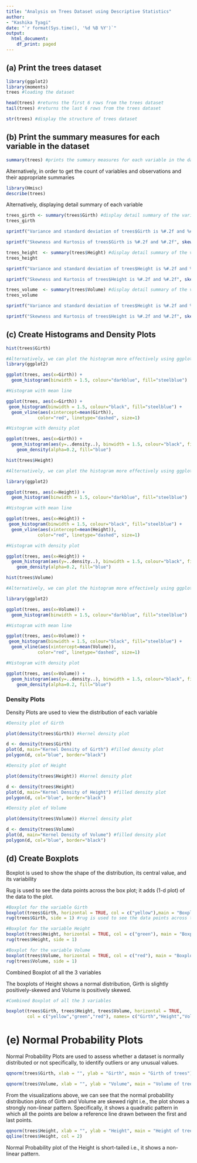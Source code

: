 ---
title: "Analysis on Trees Dataset using Descriptive Statistics"
author:
- "Kashika Tyagi"
date: "`r format(Sys.time(), '%d %B %Y')`"
output:
  html_document:
    df_print: paged
---

## (a) Print the trees dataset
```{r}
library(ggplot2)
library(moments)
trees #loading the dataset
```
```{r}
head(trees) #returns the first 6 rows from the trees dataset
tail(trees) #returns the last 6 rows from the trees dataset
```

```{r}
str(trees) #display the structure of trees dataset
```

## (b) Print the summary measures for each variable in the dataset
```{r}
summary(trees) #prints the summary measures for each variable in the dataset

```

Alternatively, in order to get the count of variables and observations and their appropriate summaries

```{r}
library(Hmisc)
describe(trees)
```


Alternatively, displaying detail summary of each variable
```{r}
trees_girth <- summary(trees$Girth) #display detail summary of the variable Girth 
trees_girth

sprintf("Variance and standard deviation of trees$Girth is %#.2f and %#.2f", var(trees$Girth), sd(trees$Girth)) #display variance and SD

sprintf("Skewness and Kurtosis of trees$Girth is %#.2f and %#.2f", skewness(trees$Girth), kurtosis(trees$Girth)) #display Skewness and Kurtosis
```

```{r}
trees_height  <- summary(trees$Height) #display detail summary of the variable Height 
trees_height

sprintf("Variance and standard deviation of trees$Height is %#.2f and %#.2f", var(trees$Height), sd(trees$Height)) #display variance and SD

sprintf("Skewness and Kurtosis of trees$Height is %#.2f and %#.2f", skewness(trees$Height), kurtosis(trees$Height)) #display Skewness and Kurtosis
```
```{r}
trees_volume  <- summary(trees$Volume) #display detail summary of the variable Volume
trees_volume

sprintf("Variance and standard deviation of trees$Height is %#.2f and %#.2f", var(trees$Volume), sd(trees$Volume)) #display variance and SD

sprintf("Skewness and Kurtosis of trees$Height is %#.2f and %#.2f", skewness(trees$Volume), kurtosis(trees$Volume)) #display Skewness and Kurtosis
```

## (c) Create Histograms and Density Plots

```{r}

hist(trees$Girth) 

#Alternatively, we can plot the histogram more effectively using ggplot package
library(ggplot2)

ggplot(trees, aes(x=Girth)) +
  geom_histogram(binwidth = 1.5, colour="darkblue", fill="steelblue")

#Histogram with mean line

ggplot(trees, aes(x=Girth)) +
 geom_histogram(binwidth = 1.5, colour="black", fill="steelblue") +
  geom_vline(aes(xintercept=mean(Girth)),
            color="red", linetype="dashed", size=1)

#Histogram with density plot

ggplot(trees, aes(x=Girth)) +
  geom_histogram(aes(y=..density..), binwidth = 1.5, colour="black", fill="steelblue") +
    geom_density(alpha=0.2, fill="blue")

```
```{r}
hist(trees$Height) 

#Alternatively, we can plot the histogram more effectively using ggplot package

library(ggplot2)

ggplot(trees, aes(x=Height)) +
  geom_histogram(binwidth = 1.5, colour="darkblue", fill="steelblue")

#Histogram with mean line

ggplot(trees, aes(x=Height)) +
 geom_histogram(binwidth = 1.5, colour="black", fill="steelblue") +
  geom_vline(aes(xintercept=mean(Height)),
            color="red", linetype="dashed", size=1)

#Histogram with density plot

ggplot(trees, aes(x=Height)) +
  geom_histogram(aes(y=..density..), binwidth = 1.5, colour="black", fill="steelblue") +
    geom_density(alpha=0.2, fill="blue")
```
```{r}
hist(trees$Volume) 

#Alternatively, we can plot the histogram more effectively using ggplot package

library(ggplot2)

ggplot(trees, aes(x=Volume)) +
  geom_histogram(binwidth = 1.5, colour="darkblue", fill="steelblue")

#Histogram with mean line

ggplot(trees, aes(x=Volume)) +
 geom_histogram(binwidth = 1.5, colour="black", fill="steelblue") +
  geom_vline(aes(xintercept=mean(Volume)),
            color="red", linetype="dashed", size=1)

#Histogram with density plot

ggplot(trees, aes(x=Volume)) +
  geom_histogram(aes(y=..density..), binwidth = 1.5, colour="black", fill="steelblue") +
    geom_density(alpha=0.2, fill="blue")
```

### Density Plots 

Density Plots are used to view the distribution of each variable

```{r}
#Density plot of Girth

plot(density(trees$Girth)) #kernel density plot

d <- density(trees$Girth)
plot(d, main="Kernel Density of Girth") #filled density plot
polygon(d, col="blue", border="black")

```

```{r}
#Density plot of Height

plot(density(trees$Height)) #kernel density plot

d <- density(trees$Height)
plot(d, main="Kernel Density of Height") #filled density plot
polygon(d, col="blue", border="black")
```

```{r}
#Density plot of Volume

plot(density(trees$Volume)) #kernel density plot

d <- density(trees$Volume)
plot(d, main="Kernel Density of Volume") #filled density plot
polygon(d, col="blue", border="black")
```


## (d) Create Boxplots

Boxplot is used to show the shape of the distribution, its central value, and its variability

Rug is used to see the data points across the box plot; it adds (1-d plot) of the data to the plot.

```{r}
#Boxplot for the variable Girth
boxplot(trees$Girth, horizontal = TRUE, col = c("yellow"),main = "Boxplot of Girth")
rug(trees$Girth, side = 1) #rug is used to see the data points across the box plot

#Boxplot for the variable Height
boxplot(trees$Height, horizontal = TRUE, col = c("green"), main = "Boxplot of Height")
rug(trees$Height, side = 1)

#Boxplot for the variable Volume
boxplot(trees$Volume, horizontal = TRUE, col = c("red"), main = "Boxplot of Volume")
rug(trees$Volume, side = 1)


```

Combined Boxplot of all the 3 variables

The boxplots of Height shows a normal distribution, Girth is slightly positively-skewed and Volume is positively skewed.
```{r}
#Combined Boxplot of all the 3 variables

boxplot(trees$Girth, trees$Height, trees$Volume, horizontal = TRUE, 
        col = c("yellow","green","red"), names= c("Girth","Height","Volume"), main = "Combined Boxplot of all the 3 variables")
```

# (e) Normal Probability Plots

Normal Probability Plots are used to assess whether a dataset is normally distributed or not specifically, to identify outliers or any unusual values.

```{r}
qqnorm(trees$Girth, xlab = "", ylab = "Girth", main = "Girth of trees"); qqline(trees$Girth, col = 2)

qqnorm(trees$Volume, xlab = "", ylab = "Volume", main = "Volume of trees"); qqline(trees$Volume, col = 2)

```

From the visualizations above, we can see that the normal probability distribution plots of Girth and Volume are skewed right i.e., the plot shows a strongly non-linear pattern. Specifically, it shows a quadratic pattern in which all the points are below a reference line drawn between the first and last points.

```{r}
qqnorm(trees$Height, xlab = "", ylab = "Height", main = "Height of trees");
qqline(trees$Height, col = 2)

```

Normal Probability plot of the Height is short-tailed i.e., it shows a non-linear pattern.


